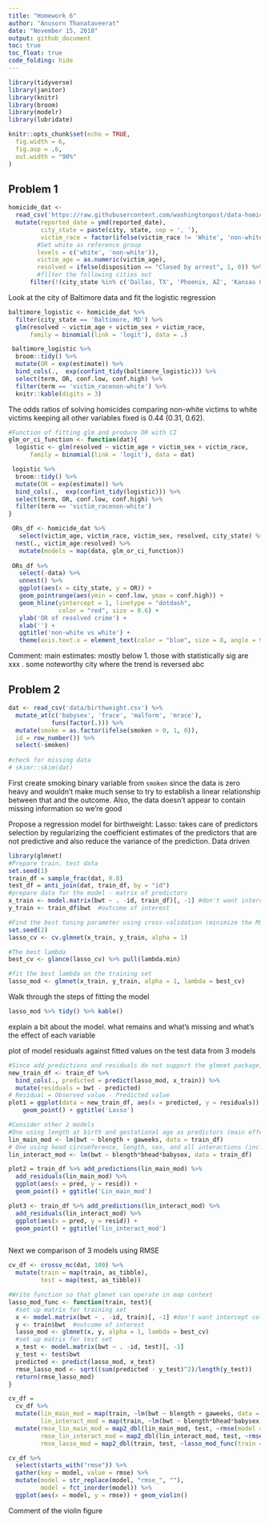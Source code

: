 ```yaml
---
title: "Homework 6"
author: "Anusorn Thanataveerat"
date: "November 15, 2018"
output: github_document
toc: true
toc_float: true
code_folding: hide
---
```


```r
library(tidyverse)
library(janitor)
library(knitr)
library(broom)
library(modelr)
library(lubridate)

knitr::opts_chunk$set(echo = TRUE,
  fig.width = 6,
  fig.asp = .6,
  out.width = "90%"
)
```

## Problem 1

``` r
homicide_dat <-
  read_csv('https://raw.githubusercontent.com/washingtonpost/data-homicides/master/homicide-data.csv') %>% 
  mutate(reported_date = ymd(reported_date), 
         city_state = paste(city, state, sep = ', '),
         victim_race = factor(ifelse(victim_race != 'White', 'non-white', 'white'),
        #Set white as reference group   
        levels = c('white', 'non-white')),
        victim_age = as.numeric(victim_age),
        resolved = ifelse(disposition == "Closed by arrest", 1, 0)) %>% 
        #fllter the following cities out
      filter(!(city_state %in% c('Dallas, TX', 'Phoenix, AZ', 'Kansas City, MO', 'Tulsa, AL')))
```

Look at the city of Baltimore data and fit the logistic regression

```r
baltimore_logistic <- homicide_dat %>% 
  filter(city_state == 'Baltimore, MD') %>% 
  glm(resolved ~ victim_age + victim_sex + victim_race,
      family = binomial(link = 'logit'), data = .) 

 baltimore_logistic %>% 
  broom::tidy() %>% 
  mutate(OR = exp(estimate)) %>%
  bind_cols(.,  exp(confint_tidy(baltimore_logistic))) %>% 
  select(term, OR, conf.low, conf.high) %>% 
  filter(term == 'victim_racenon-white') %>% 
  knitr::kable(digits = 3)
```

The odds ratios of solving homicides comparing non-white victims to white victims keeping all other variables fixed is 0.44 (0.31, 0.62).


```r
#Function of fitting glm and produce OR with CI
glm_or_ci_function <- function(dat){
  logistic <- glm(resolved ~ victim_age + victim_sex + victim_race,
      family = binomial(link = 'logit'), data = dat) 

 logistic %>% 
  broom::tidy() %>% 
  mutate(OR = exp(estimate)) %>%
  bind_cols(.,  exp(confint_tidy(logistic))) %>% 
  select(term, OR, conf.low, conf.high) %>% 
  filter(term == 'victim_racenon-white')
}

 ORs_df <- homicide_dat %>% 
   select(victim_age, victim_race, victim_sex, resolved, city_state) %>% 
  nest(., victim_age:resolved) %>% 
   mutate(models = map(data, glm_or_ci_function)) 
 
 ORs_df %>% 
   select(-data) %>% 
   unnest() %>% 
   ggplot(aes(x = city_state, y = OR)) +
   geom_pointrange(aes(ymin = conf.low, ymax = conf.high)) +
   geom_hline(yintercept = 1, linetype = "dotdash", 
              color = "red", size = 0.6) +
   ylab('OR of resolved crime') + 
   xlab('') +
   ggtitle('non-white vs white') +
   theme(axis.text.x = element_text(color = "blue", size = 8, angle = 90))

```

Comment: main estimates: mostly below 1. those with statistically sig are xxx . some noteworthy city where the trend is reversed abc

## Problem 2
```r
dat <- read_csv('data/birthweight.csv') %>%
  mutate_at(c('babysex', 'frace', 'malform', 'mrace'), 
            funs(factor(.))) %>%
  mutate(smoke = as.factor(ifelse(smoken > 0, 1, 0)),
  id = row_number()) %>%
  select(-smoken)
  
#check for missing data
# skimr::skim(dat)
```

First create smoking binary variable from `smoken` since the data is zero heavy and wouldn't make much sense to try to establish a linear relationship between that and the outcome. Also, the data doesn't appear to contain missing information so we're good

Propose a regression model for birthweight: Lasso: takes care of predictors selection by regularizing the coefficient estimates of the predictors that are not predictive and also reduce the variance of the prediction. Data driven

```r
library(glmnet)
#Prepare train, test data 
set.seed(1)
train_df = sample_frac(dat, 0.8)
test_df = anti_join(dat, train_df, by = "id")
#prepare data for the model - matrix of predictors
x_train <- model.matrix(bwt ~ . -id, train_df)[, -1] #don't want intercept column here
y_train <- train_df$bwt  #outcome of interest

#Find the best tuning parameter using cross-validation (minimize the MSE)
set.seed(2)
lasso_cv <- cv.glmnet(x_train, y_train, alpha = 1)

#The best lambda
best_cv <- glance(lasso_cv) %>% pull(lambda.min)

#fit the best lambda on the training set
lasso_mod <- glmnet(x_train, y_train, alpha = 1, lambda = best_cv)
```

Walk through the steps of fitting the model

```r
lasso_mod %>% tidy() %>% kable()
```

explain a bit about the model. what remains and what's missing and what's the effect of each variable

plot of model residuals against fitted values on the test data from 3 models

```r
#Since add_predictions and residuals do not support the glmnet package, we'll take a different route
new_train_df <- train_df %>% 
  bind_cols(., predicted = predict(lasso_mod, x_train)) %>% 
  mutate(residuals = bwt - predicted)
# Residual = Observed value - Predicted value 
plot1 = ggplot(data = new_train_df, aes(x = predicted, y = residuals)) +
    geom_point() + ggtitle('Lasso')

#Consider other 2 models
#One using length at birth and gestational age as predictors (main effects only)
lin_main_mod <- lm(bwt ~ blength + gaweeks, data = train_df)
# One using head circumference, length, sex, and all interactions (including the three-way interaction) between these
lin_interact_mod <- lm(bwt ~ blength*bhead*babysex, data = train_df)

plot2 = train_df %>% add_predictions(lin_main_mod) %>% 
  add_residuals(lin_main_mod) %>% 
  ggplot(aes(x = pred, y = resid)) + 
  geom_point() + ggtitle('Lin_main_mod')

plot3 <- train_df %>% add_predictions(lin_interact_mod) %>% 
  add_residuals(lin_interact_mod) %>% 
  ggplot(aes(x = pred, y = resid)) + 
  geom_point() + ggtitle('lin_interact_mod')



```

Next we comparison of 3 models using RMSE

```r
cv_df <- crossv_mc(dat, 100) %>% 
  mutate(train = map(train, as_tibble),
         test = map(test, as_tibble))

#Write function so that glmnet can operate in map context
lasso_mod_func <- function(train, test){
  #set up matrix for training set
  x <- model.matrix(bwt ~ . -id, train)[, -1] #don't want intercept column here
  y <- train$bwt  #outcome of interest
  lasso_mod <- glmnet(x, y, alpha = 1, lambda = best_cv)
  #set up matrix for test set
  x_test <- model.matrix(bwt ~ . -id, test)[, -1]
  y_test <- test$bwt
  predicted <- predict(lasso_mod, x_test)
  rmse_lasso_mod <- sqrt((sum(predicted - y_test)^2)/length(y_test))
  return(rmse_lasso_mod)
}

cv_df = 
  cv_df %>% 
  mutate(lin_main_mod = map(train, ~lm(bwt ~ blength + gaweeks, data = .x)),
         lin_interact_mod = map(train, ~lm(bwt ~ blength*bhead*babysex, data = .x))) %>% 
  mutate(rmse_lin_main_mod = map2_dbl(lin_main_mod, test, ~rmse(model = .x, data = .y)),
         rmse_lin_interact_mod = map2_dbl(lin_interact_mod, test, ~rmse(model = .x, data = .y)),
         rmse_lasso_mod = map2_dbl(train, test, ~lasso_mod_func(train = .x, test = .y)))

cv_df %>% 
  select(starts_with("rmse")) %>% 
  gather(key = model, value = rmse) %>% 
  mutate(model = str_replace(model, "rmse_", ""),
         model = fct_inorder(model)) %>% 
  ggplot(aes(x = model, y = rmse)) + geom_violin()
```

Comment of the violin figure
